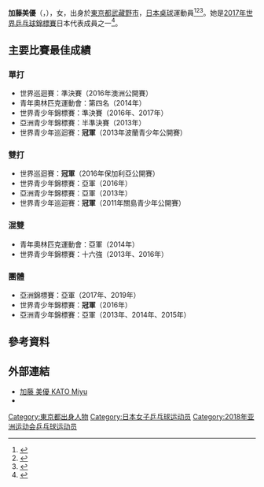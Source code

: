 {{noteTA|G1=Table Tennis}}
{{Infobox 乒乓球
| playername = 加藤美優
| image = Miyu Kato ATTC2017 (cropped).jpg
| imagesize = 
| caption =
| fullname = 
| nicknames =
| nationality = {{JPN}}
| residence =
| playingstyle =
| equipment =
| hrank = 13（2018年1月）
| club = {{link-ja|立邦塗料控股公司|日本ペイントホールディングス|立邦塗料}}
| birthdate = {{birth date and age|1999|4|14}}
| birthplace = {{JPN}}[[東京都|東京都]][[武藏野市|武藏野市]]
| deathdate =
| deathplace =
| height = {{height|m=1.59}}<ref name="joc">{{cite web |url=http://www.joc.or.jp/games/youth_olympic/2014/japan/tabletennis/katomiyu.html |title=加藤 美優　（かとう みゆ） |publisher=[[日本奧林匹克委員會|日本奧林匹克委員會]] |date=2014-08-16 |accessdate=2017-02-03 |language=ja |archive-date=2016-10-23 |archive-url=https://web.archive.org/web/20161023150356/http://www.joc.or.jp/games/youth_olympic/2014/japan/tabletennis/katomiyu.html |dead-url=no }}</ref>。
| weight = {{weight|kg=50}}<ref name="joc" />
| medaltemplates =
{{MedalSport | 女子[[乒乓球|乒乓球]]}}
{{MedalCountry|{{JPN}}}}
{{MedalCompetition|[[亞洲乒乓球錦標賽|亞洲乒乓球錦標賽]]}}
{{MedalSilver|[[2017年亞洲乒乓球錦標賽|2017年 無錫]]|女子團體}}
{{MedalSilver|[[2019年亞洲乒乓球錦標賽|2019年 日惹]]|女子團體}}
{{MedalCompetition|[[青年奧林匹克運動會|青年奧林匹克運動會]]}}
{{MedalSilver|[[2014年夏季青年奧林匹克運動會|2014年 南京]]|[[2014年夏季青年奧林匹克運動會乒乓球比賽|混合團體]]}}
{{MedalCompetition|[[世界青少年乒乓球錦標賽|世界青少年乒乓球錦標賽]]}}
{{MedalGold|[[2016年世界青少年乒乓球錦標賽|2016年 開普敦]]|女子團體}}
{{MedalSilver|[[2012年世界青少年乒乓球錦標賽|2012年 海得拉巴]]|女子團體}}
{{MedalSilver|[[2016年世界青少年乒乓球錦標賽|2016年 開普敦]]|女子雙打}}
{{MedalSilver|[[2017年世界青少年乒乓球錦標賽|2017年 里瓦德爾加爾達]]|女子團體}}
{{MedalBronze|[[2016年世界青少年乒乓球錦標賽|2016年 開普敦]]|女子單打}}
{{MedalBronze|[[2017年世界青少年乒乓球錦標賽|2017年 里瓦德爾加爾達]]|女子單打}}
{{MedalBronze|[[2017年世界青少年乒乓球錦標賽|2017年 里瓦德爾加爾達]]|女子雙打}}
{{MedalCompetition|[[亞洲青少年乒乓球錦標賽|亞洲青少年乒乓球錦標賽]]}}
{{MedalSilver|[[2013年亞洲青少年乒乓球錦標賽|2013年 多哈]]|女子雙打}}
{{MedalSilver|[[2013年亞洲青少年乒乓球錦標賽|2013年 多哈]]|女子團體}}
{{MedalSilver|[[2014年亞洲青少年乒乓球錦標賽|2014年 孟買]]|女子團體}}
{{MedalSilver|[[2015年亞洲青少年乒乓球錦標賽|2015年 吉隆坡]]|女子團體}}
}}
{{japanese|japanese=加藤 美優|kana=かとう みゆ|romaji=Kato Miyu}}
'''加藤美優'''（{{jpn|j=加藤 美優|hg=かとう みゆ|rm=Kato Miyu}}，{{bd|1999年|4月14日|catIdx=Kato, Miyu}}），女，出身於[[東京都|東京都]][[武藏野市|武藏野市]]，[[日本|日本]][[桌球|桌球]]運動員<ref>{{cite web|url=http://www.ittf.com/ittf_stats/stats_per_player.asp?player_id=117822|title=Stats Records - ITTF Statistics|deadurl=yes|archiveurl=https://web.archive.org/web/20160410213326/http://www.ittf.com/ittf_stats/stats_per_player.asp?player_id=117822|archivedate=2016-04-10|accessdate=2017-02-03}}</ref><ref>{{cite web|url=http://www.ittf.com/ittf_ranking/world_ranking_per_name.asp?Siniors=1&Player_ID=117822|title=World ranking Record for KATO Miyu (JPN)|deadurl=yes|archiveurl=https://web.archive.org/web/20140408060457/http://www.ittf.com/ittf_ranking/world_ranking_per_name.asp?Siniors=1&Player_ID=117822|archivedate=2014-04-08|accessdate=2017-02-03}}</ref><ref>{{cite web|url=http://www.ittfranking.com/cgi-bin/ttplayer.cgi?number=117822&lang=0&format=detailed|title=KATO Miyu (JPN) - ITTF Rankings|accessdate=2017-02-03|archive-date=2014-07-19|archive-url=https://web.archive.org/web/20140719084606/http://www.ittfranking.com/cgi-bin/ttplayer.cgi?number=117822&lang=0&format=detailed|dead-url=no}}</ref>。她是[[2017年世界乒乓球錦標賽|2017年世界乒乓球錦標賽]]日本代表成員之一<ref>{{cite web |url=http://www.nikkansports.com/sports/news/1756586.html |title=松平健太、加藤美優が世界選手権代表　卓球 |publisher=[[日刊體育|日刊體育]] |date=2016-12-25 |accessdate=2017-02-03 |language=ja |archive-date=2019-01-26 |archive-url=https://web.archive.org/web/20190126094410/https://www.nikkansports.com/sports/news/1756586.html |dead-url=no }}</ref>。

== 主要比賽最佳成績 ==
=== 單打 ===
* 世界巡迴賽：準決賽（2016年澳洲公開賽）
* 青年奧林匹克運動會：第四名（2014年）
* 世界青少年錦標賽：準決賽（2016年、2017年）
* 亞洲青少年錦標賽：半準決賽（2013年）
* 世界青少年巡迴賽：'''冠軍'''（2013年波蘭青少年公開賽）

=== 雙打 ===
* 世界巡迴賽：'''冠軍'''（2016年保加利亞公開賽）
* 世界青少年錦標賽：亞軍（2016年）
* 亞洲青少年錦標賽：亞軍（2013年）
* 世界青少年巡迴賽：'''冠軍'''（2011年關島青少年公開賽）

=== 混雙 ===
* 青年奧林匹克運動會：亞軍（2014年）
* 世界青少年錦標賽：十六強（2013年、2016年）

=== 團體 ===
* 亞洲錦標賽：亞軍（2017年、2019年）
* 世界青少年錦標賽：'''冠軍'''（2016年）
* 亞洲青少年錦標賽：亞軍（2013年、2014年、2015年）

== 參考資料 ==
{{reflist}}

== 外部連結 == 
* [http://www.jtta.or.jp/player/tabid/115/pdid/169/Default.aspx 加藤 美優 KATO Miyu]{{Wayback|url=http://www.jtta.or.jp/player/tabid/115/pdid/169/Default.aspx |date=20161229032221 }}
* {{twitter|miyukato0414}}

{{日本乒乓球}}

{{Authority control}}
{{DEFAULTSORT:Kato, Miyu}}
[[Category:東京都出身人物|Category:東京都出身人物]]
[[Category:日本女子乒乓球运动员|Category:日本女子乒乓球运动员]]
[[Category:2018年亚洲运动会乒乓球运动员|Category:2018年亚洲运动会乒乓球运动员]]